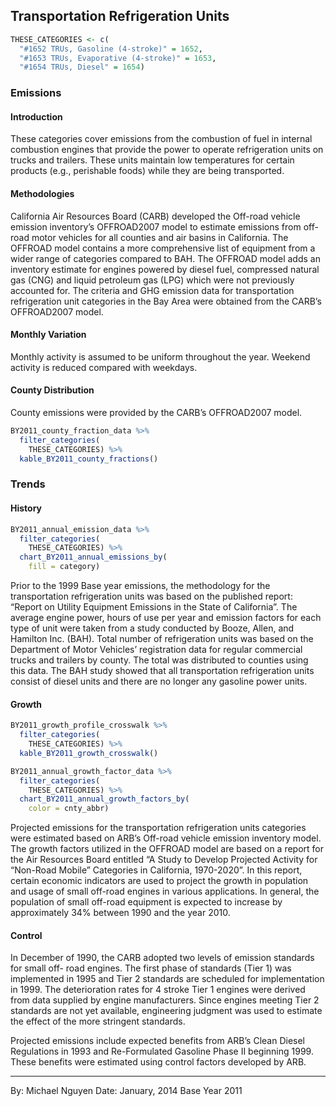 ## Transportation Refrigeration Units {#mobile-offroad-TRU}

```r
THESE_CATEGORIES <- c(
  "#1652 TRUs, Gasoline (4-stroke)" = 1652,
  "#1653 TRUs, Evaporative (4-stroke)" = 1653,
  "#1654 TRUs, Diesel" = 1654)
```

### Emissions

#### Introduction {-}

These categories cover emissions from the combustion of fuel in internal combustion engines that provide the power to operate refrigeration units on trucks and trailers. These units maintain low temperatures for certain products (e.g., perishable foods) while they are being transported.

#### Methodologies {-}

California Air Resources Board (CARB) developed the Off-road vehicle emission inventory's OFFROAD2007 model to estimate emissions from off-road motor vehicles for all counties and air basins in California. The OFFROAD model contains a more comprehensive list of equipment from a wider range of categories compared to BAH. The OFFROAD model adds an inventory estimate for engines powered by diesel fuel, compressed natural gas (CNG) and liquid petroleum gas (LPG) which were not previously accounted for. The criteria and GHG emission data for transportation refrigeration unit categories in the Bay Area were obtained from the CARB's OFFROAD2007 model.

#### Monthly Variation {-}

Monthly activity is assumed to be uniform throughout the year. Weekend activity is reduced compared with weekdays.

#### County Distribution {-}

County emissions were provided by the CARB's OFFROAD2007 model.

```r
BY2011_county_fraction_data %>%
  filter_categories(
    THESE_CATEGORIES) %>%
  kable_BY2011_county_fractions()
```

### Trends {#mobile-offroad-TRU-trend}

#### History {-}

```r
BY2011_annual_emission_data %>%
  filter_categories(
    THESE_CATEGORIES) %>%
  chart_BY2011_annual_emissions_by(
    fill = category) 
```

Prior to the 1999 Base year emissions, the methodology for the transportation refrigeration units was based on the published report: "Report on Utility Equipment Emissions in the State of California". The average engine power, hours of use per year and emission factors for each type of unit were taken from a study conducted by Booze, Allen, and Hamilton Inc. (BAH). Total number of refrigeration units was based on the Department of Motor Vehicles' registration data for regular commercial trucks and trailers by county. The total was distributed to counties using this data. The BAH study showed that all transportation refrigeration units consist of diesel units and there are no longer any gasoline power units.

#### Growth {-}

```r
BY2011_growth_profile_crosswalk %>%
  filter_categories(
    THESE_CATEGORIES) %>%
  kable_BY2011_growth_crosswalk()
```

```r
BY2011_annual_growth_factor_data %>%
  filter_categories(
    THESE_CATEGORIES) %>%
  chart_BY2011_annual_growth_factors_by(
    color = cnty_abbr) 
```

Projected emissions for the transportation refrigeration units categories were estimated based on ARB's Off-road vehicle emission inventory model. The growth factors utilized in the OFFROAD model are based on a report for the Air Resources Board entitled “A Study to Develop Projected Activity for “Non-Road Mobile” Categories in California, 1970-2020”. In this report, certain economic indicators are used to project the growth in population and usage of small off-road engines in various applications. In general, the population of small off-road equipment is expected to increase by approximately 34% between 1990 and the year 2010.

#### Control {-}

In December of 1990, the CARB adopted two levels of emission standards for small off- road engines. The first phase of standards (Tier 1) was implemented in 1995 and Tier 2 standards are scheduled for implementation in 1999. The deterioration rates for 4 stroke Tier 1 engines were derived from data supplied by engine manufacturers. Since engines meeting Tier 2 standards are not yet available, engineering judgment was used to estimate the effect of the more stringent standards.

Projected emissions include expected benefits from ARB's Clean Diesel Regulations in 1993 and Re-Formulated Gasoline Phase II beginning 1999. These benefits were estimated using control factors developed by ARB.

***

By: Michael Nguyen 
Date: January, 2014 
Base Year 2011
